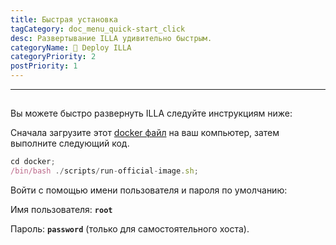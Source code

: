 ```yaml
---
title: Быстрая установка
tagCategory: doc_menu_quick-start_click
desc: Развертывание ILLA удивительно быстрым.
categoryName: 👷 Deploy ILLA
categoryPriority: 2
postPriority: 1
---
```


* * *

## <h2 hidden>Быстрая установка</h2>

Вы можете быстро развернуть ILLA следуйте инструкциям ниже:

Сначала загрузите этот [docker файл](https://github.com/illacloud/deploy-illa-manually/tree/main/docker) на ваш компьютер, затем выполните следующий код.

```jsx
cd docker;
/bin/bash ./scripts/run-official-image.sh;
```

Войти с помощью имени пользователя и пароля по умолчанию:

Имя пользователя: **`root`**

Пароль: **`password`** (только для самостоятельного хоста).
